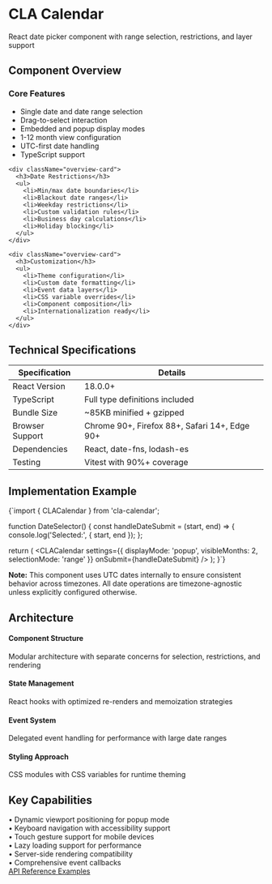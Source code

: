 
<Meta title="Welcome" />

<style>{`
  .welcome-container {
    font-family: -apple-system, BlinkMacSystemFont, 'Segoe UI', Roboto, 'Helvetica Neue', Arial, sans-serif;
    color: #24292e;
    line-height: 1.6;
    max-width: 1200px;
    margin: 0 auto;
  }
  
  .welcome-header {
    border-bottom: 1px solid #e1e4e8;
    padding-bottom: 2rem;
    margin-bottom: 3rem;
  }
  
  .welcome-header h1 {
    font-size: 2.5rem;
    font-weight: 600;
    margin: 0 0 0.5rem 0;
    color: #24292e;
  }
  
  .welcome-header p {
    font-size: 1.125rem;
    color: #586069;
    margin: 0;
  }
  
  .overview-grid {
    display: grid;
    grid-template-columns: repeat(auto-fit, minmax(300px, 1fr));
    gap: 2rem;
    margin: 3rem 0;
  }
  
  .overview-card {
    border: 1px solid #e1e4e8;
    border-radius: 6px;
    padding: 1.5rem;
    background: #ffffff;
  }
  
  .overview-card h3 {
    font-size: 1.125rem;
    font-weight: 600;
    margin: 0 0 0.75rem 0;
    color: #24292e;
  }
  
  .overview-card ul {
    margin: 0;
    padding-left: 1.25rem;
    color: #586069;
  }
  
  .overview-card li {
    margin-bottom: 0.5rem;
    font-size: 0.875rem;
  }
  
  .section-header {
    font-size: 1.5rem;
    font-weight: 600;
    margin: 3rem 0 1.5rem 0;
    color: #24292e;
  }
  
  .tech-section {
    background: #f6f8fa;
    border-radius: 6px;
    padding: 2rem;
    margin: 2rem 0;
  }
  
  .tech-grid {
    display: grid;
    grid-template-columns: repeat(auto-fit, minmax(200px, 1fr));
    gap: 1.5rem;
    margin-top: 1.5rem;
  }
  
  .tech-item {
    background: #ffffff;
    border: 1px solid #e1e4e8;
    border-radius: 6px;
    padding: 1rem;
  }
  
  .tech-item h4 {
    font-size: 0.875rem;
    font-weight: 600;
    margin: 0 0 0.5rem 0;
    color: #24292e;
  }
  
  .tech-item p {
    font-size: 0.813rem;
    color: #586069;
    margin: 0;
  }
  
  .code-example {
    background: #f6f8fa;
    border: 1px solid #e1e4e8;
    border-radius: 6px;
    padding: 1.5rem;
    margin: 1.5rem 0;
    font-family: SFMono-Regular, Consolas, 'Liberation Mono', Menlo, monospace;
    font-size: 0.875rem;
    overflow-x: auto;
  }
  
  .feature-list {
    display: grid;
    grid-template-columns: repeat(auto-fit, minmax(250px, 1fr));
    gap: 1rem;
    margin: 1.5rem 0;
  }
  
  .feature-item {
    display: flex;
    align-items: flex-start;
    gap: 0.75rem;
  }
  
  .feature-icon {
    color: #0366d6;
    font-size: 1rem;
    line-height: 1.5;
  }
  
  .feature-text {
    flex: 1;
    font-size: 0.875rem;
    color: #586069;
  }
  
  .nav-section {
    border-top: 1px solid #e1e4e8;
    margin-top: 3rem;
    padding-top: 2.5rem;
    display: flex;
    gap: 1.5rem;
    align-items: center;
    justify-content: center;
  }
  
  .nav-button {
    display: inline-flex;
    align-items: center;
    padding: 1rem 2.5rem;
    background: transparent;
    color: #586069;
    text-decoration: none;
    border-radius: 8px;
    font-weight: 600;
    font-size: 1rem;
    letter-spacing: 0.01em;
    transition: all 0.15s ease;
    border: 2px solid #d1d5da;
    cursor: pointer;
    box-shadow: none;
    position: relative;
  }
  
  .nav-button:hover {
    background: #f6f8fa;
    color: #24292e;
    border-color: #959da5;
    transform: translateY(-1px);
    box-shadow: 0 2px 4px rgba(0,0,0,0.08);
  }
  
  .nav-button.secondary {
    background: transparent;
    color: #586069;
    border: 2px solid #d1d5da;
    box-shadow: none;
  }
  
  .nav-button.secondary:hover {
    background: #f6f8fa;
    color: #24292e;
    border-color: #959da5;
    transform: translateY(-1px);
    box-shadow: 0 2px 4px rgba(0,0,0,0.08);
  }
  
  .specs-table {
    width: 100%;
    border-collapse: collapse;
    margin: 1.5rem 0;
  }
  
  .specs-table th,
  .specs-table td {
    text-align: left;
    padding: 0.75rem;
    border-bottom: 1px solid #e1e4e8;
    font-size: 0.875rem;
  }
  
  .specs-table th {
    font-weight: 600;
    color: #24292e;
    background: #f6f8fa;
  }
  
  .specs-table td {
    color: #586069;
  }
  
  .notice {
    background: #f1f8ff;
    border: 1px solid #c8e1ff;
    border-radius: 6px;
    padding: 1rem;
    margin: 1.5rem 0;
    font-size: 0.875rem;
    color: #0366d6;
  }
`}</style>

<div className="welcome-container">
  <div className="welcome-header">
    <h1>CLA Calendar</h1>
    <p>React date picker component with range selection, restrictions, and layer support</p>
  </div>

  <h2 className="section-header">Component Overview</h2>
  
  <div className="overview-grid">
    <div className="overview-card">
      <h3>Core Features</h3>
      <ul>
        <li>Single date and date range selection</li>
        <li>Drag-to-select interaction</li>
        <li>Embedded and popup display modes</li>
        <li>1-12 month view configuration</li>
        <li>UTC-first date handling</li>
        <li>TypeScript support</li>
      </ul>
    </div>
    
    <div className="overview-card">
      <h3>Date Restrictions</h3>
      <ul>
        <li>Min/max date boundaries</li>
        <li>Blackout date ranges</li>
        <li>Weekday restrictions</li>
        <li>Custom validation rules</li>
        <li>Business day calculations</li>
        <li>Holiday blocking</li>
      </ul>
    </div>
    
    <div className="overview-card">
      <h3>Customization</h3>
      <ul>
        <li>Theme configuration</li>
        <li>Custom date formatting</li>
        <li>Event data layers</li>
        <li>CSS variable overrides</li>
        <li>Component composition</li>
        <li>Internationalization ready</li>
      </ul>
    </div>
  </div>

  <h2 className="section-header">Technical Specifications</h2>
  
  <table className="specs-table">
    <thead>
      <tr>
        <th>Specification</th>
        <th>Details</th>
      </tr>
    </thead>
    <tbody>
      <tr>
        <td>React Version</td>
        <td>18.0.0+</td>
      </tr>
      <tr>
        <td>TypeScript</td>
        <td>Full type definitions included</td>
      </tr>
      <tr>
        <td>Bundle Size</td>
        <td>~85KB minified + gzipped</td>
      </tr>
      <tr>
        <td>Browser Support</td>
        <td>Chrome 90+, Firefox 88+, Safari 14+, Edge 90+</td>
      </tr>
      <tr>
        <td>Dependencies</td>
        <td>React, date-fns, lodash-es</td>
      </tr>
      <tr>
        <td>Testing</td>
        <td>Vitest with 90%+ coverage</td>
      </tr>
    </tbody>
  </table>

  <h2 className="section-header">Implementation Example</h2>
  
  <div className="code-example">
{`import { CLACalendar } from 'cla-calendar';

function DateSelector() {
  const handleDateSubmit = (start, end) => {
    console.log('Selected:', { start, end });
  };

  return (
    <CLACalendar 
      settings={{
        displayMode: 'popup',
        visibleMonths: 2,
        selectionMode: 'range'
      }}
      onSubmit={handleDateSubmit}
    />
  );
}`}
  </div>

  <div className="notice">
    <strong>Note:</strong> This component uses UTC dates internally to ensure consistent behavior across timezones. All date operations are timezone-agnostic unless explicitly configured otherwise.
  </div>

  <h2 className="section-header">Architecture</h2>
  
  <div className="tech-section">
    <div className="tech-grid">
      <div className="tech-item">
        <h4>Component Structure</h4>
        <p>Modular architecture with separate concerns for selection, restrictions, and rendering</p>
      </div>
      <div className="tech-item">
        <h4>State Management</h4>
        <p>React hooks with optimized re-renders and memoization strategies</p>
      </div>
      <div className="tech-item">
        <h4>Event System</h4>
        <p>Delegated event handling for performance with large date ranges</p>
      </div>
      <div className="tech-item">
        <h4>Styling Approach</h4>
        <p>CSS modules with CSS variables for runtime theming</p>
      </div>
    </div>
  </div>

  <h2 className="section-header">Key Capabilities</h2>
  
  <div className="feature-list">
    <div className="feature-item">
      <span className="feature-icon">•</span>
      <span className="feature-text">Dynamic viewport positioning for popup mode</span>
    </div>
    <div className="feature-item">
      <span className="feature-icon">•</span>
      <span className="feature-text">Keyboard navigation with accessibility support</span>
    </div>
    <div className="feature-item">
      <span className="feature-icon">•</span>
      <span className="feature-text">Touch gesture support for mobile devices</span>
    </div>
    <div className="feature-item">
      <span className="feature-icon">•</span>
      <span className="feature-text">Lazy loading support for performance</span>
    </div>
    <div className="feature-item">
      <span className="feature-icon">•</span>
      <span className="feature-text">Server-side rendering compatibility</span>
    </div>
    <div className="feature-item">
      <span className="feature-icon">•</span>
      <span className="feature-text">Comprehensive event callbacks</span>
    </div>
  </div>

  <div className="nav-section">
    <a href="?path=/docs/overview--docs" className="nav-button">
      API Reference
    </a>
    <a href="?path=/docs/getting-started--docs" className="nav-button secondary">
      Examples
    </a>
  </div>
</div>